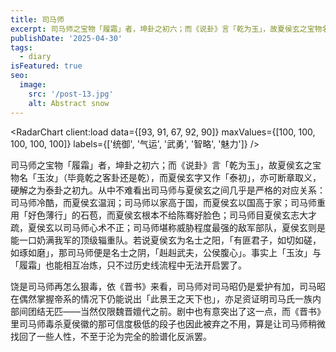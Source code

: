 ```yaml
---
title: 司马师
excerpt: 司马师之宝物「履霜」者，坤卦之初六；而《说卦》言「乾为玉」，故夏侯玄之宝物名「玉汝」（毕竟乾之客卦还是乾），而夏侯玄字又作「泰初」，亦可断章取义，硬解之为泰卦之初九。
publishDate: '2025-04-30'
tags:
  - diary
isFeatured: true
seo:
  image:
    src: '/post-13.jpg'
    alt: Abstract snow
---
```



<RadarChart client:load data={[93, 91, 67, 92, 90]} maxValues={[100, 100, 100, 100, 100]} labels={['统御', '气运', '武勇', '智略', '魅力']} />

司马师之宝物「履霜」者，坤卦之初六；而《说卦》言「乾为玉」，故夏侯玄之宝物名「玉汝」（毕竟乾之客卦还是乾），而夏侯玄字又作「泰初」，亦可断章取义，硬解之为泰卦之初九。从中不难看出司马师与夏侯玄之间几乎是严格的对应关系：司马师冷酷，而夏侯玄温润；司马师以家高于国，而夏侯玄以国高于家；司马师重用「好色薄行」的石苞，而夏侯玄根本不给陈骞好脸色；司马师目夏侯玄志大才疏，夏侯玄以司马师心术不正；司马师堪称威胁程度最强的敌军部队，夏侯玄则是能一口奶满我军的顶级辎重队。若说夏侯玄为名士之阳，「有匪君子，如切如磋，如琢如磨」，那司马师便是名士之阴，「赳赳武夫，公侯腹心」。事实上「玉汝」与「履霜」也能相互冶炼，只不过历史线流程中无法开启罢了。

饶是司马师再怎么狠毒，依《晋书》来看，司马师对司马昭仍是爱护有加，司马昭在偶然掌握帝系的情况下仍能说出「此景王之天下也」，亦足资证明司马氏一族内部间团结无匹——当然仅限魏晋嬗代之前。剧中也有意突出了这一点，而《晋书》里司马师毒杀夏侯徽的那可信度极低的段子也因此被弃之不用，算是让司马师稍微找回了一些人性，不至于沦为完全的脸谱化反派罢。
